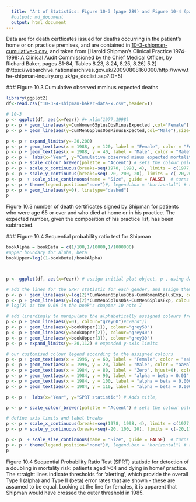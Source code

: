 ```yaml
---
  title: "Art of Statistics: Figure 10-3 (page 289) and Figure 10-4 (page 293):  Shipman cumulative frequency and SPRT test"
  #output: md_document
  output: html_document
---
```


Data are for death certficates issued for deaths occurring in the patient’s home or on practice premises, and are contained in [10-3-shipman-cumulative-x.csv](10-3-shipman-cumulative-x.csv), and taken from [Harold Shipman's Clinical Practice 1974-1998: A Clinical Audit Commissioned by the Chief Medical Officer, by Richard Baker, pages 81-84, Tables 8.23, 8.24, 8.25, 8.26] 5.2](https://webarchive.nationalarchives.gov.uk/20090808160000/http://www.the-shipman-inquiry.org.uk/ge_doclist.asp?ID=5)

### Figure 10.3  Cumulative observed mminus expected deaths 

```r

library(ggplot2)
df<-read.csv("10-3-4-shipman-baker-data-x.csv",header=T)

# 10-3
p <- ggplot(df, aes(x=Year)) #+ xlim(1977,1998)
p <- p + geom_line(aes(y=CumWomen65plusObsMinusExpected	,col="Female"), size=1.5)
p <- p + geom_line(aes(y=CumMen65plusObsMinusExpected,col="Male"),size=1.5)

p <- p + expand_limits(y=-20,200)
p <- p + geom_text(aes(x = 1988, y = 120, label = "Female", color = "Female")) 
p <- p + geom_text(aes(x = 1988, y = 40, label = "Male", color = "Male"))
p <- p +  labs(x="Year", y="Cumulative observed minus expected mortality")
p <- p + scale_colour_brewer(palette = "Accent") # sets the colour palette 
p <- p + scale_x_continuous(breaks=seq(1978, 1998, 4), limits = c(1977,1998))
p <- p + scale_y_continuous(breaks=seq(-20, 200, 20), limits = c(-20,200))
p <- p  + scale_size_continuous(name = "Size", guide = FALSE)  # turns off otherwise added size legend
p <- p + theme(legend.position="none")#, legend.box = "horizontal") # removes the legend
p <- p + geom_line(aes(y=0), linetype="dashed")
p

```

Figure 10.3 \Cumulative number of death certificates signed by Shipman for patients who were age 65 or over and who died at home or in his practice. The expected number, given the composition of his practice list, has been subtracted.


### Figure 10.4  Sequential probability ratio test for Shipman 

```r



bookAlpha = bookBeta = c(1/100,1/10000,1/1000000)
#upper boundary for alpha, beta
bookUpper=log((1-bookBeta)/bookAlpha)



p <- ggplot(df, aes(x=Year)) # assign initial plot object, p , using data frame, ship

# add the lines for the SPRT statistic for each gender, and assign them colour names (prepended aa to get the first two assigned palette colours)
p <- p + geom_line(aes(y=log(2)*CumWomen65plusObs-CumWomen65plusExp, colour="aaFemale"), size=1.5)
p <- p + geom_line(aes(y=log(2)*CumMen65plusObs-CumMen65plusExp, colour="aaMale"),size=1.5)
# log(2) is the 0.69 in the book's chapter 10 note 7

# add linerdingly to manipulate the alphabetically assigned colours from the colour palette 
p <- p + geom_line(aes(y=0), colour="grey60")#cZero"))
p <- p + geom_line(aes(y=bookUpper[1]), colour="grey50") 
p <- p + geom_line(aes(y=bookUpper[2]), colour="grey40") 
p <- p + geom_line(aes(y=bookUpper[3]), colour="grey30") 
p <- p + expand_limits(y=-20,112) # expanded y-axis limits

# our customised colour legend according to the assigned colours
p <- p + geom_text(aes(x = 1996, y = 60, label = "Female", color = "aaFemale",hjust=0)) 
p <- p + geom_text(aes(x = 1996, y = 20, label = "Male", color = "aaMale",hjust=0))
p <- p + geom_text(aes(x = 1984, y = 80, label = "Zero", hjust=0), color = "grey60") 
p <- p + geom_text(aes(x = 1984, y = 90, label = "alpha = beta = 0.01", hjust=0), color = "grey50")  
p <- p + geom_text(aes(x = 1984, y = 100, label = "alpha = beta = 0.0001", hjust=0), color ="grey40") 
p <- p + geom_text(aes(x = 1984, y = 110, label = "alpha = beta = 0.000001", hjust=0), color = "grey30") 

p <- p +  labs(x="Year", y="SPRT statistic") # Adds title,  

p <- p + scale_colour_brewer(palette = "Accent") # sets the colour palette 

# define axis limits and label breaks
p <- p + scale_x_continuous(breaks=seq(1978, 1998, 4), limits = c(1977,1998))
p <- p + scale_y_continuous(breaks=seq(-20, 100, 20), limits = c(-20,112))

p <- p  + scale_size_continuous(name = "Size", guide = FALSE)  # turns off otherwise added size legend
p <- p + theme(legend.position="none")#, legend.box = "horizontal") # removes the legend
p
```

Figure 10.4\ Sequential Probability Ratio Test (SPRT) statistic for detection of a doubling in mortality risk: patients aged >64 and dying in home/ practice. The straight lines indicate thresholds for 'alerting', which provide the overall Type 1 (alpha) and Type II (beta) error rates that are shown - these are assumed to be equal. Looking at the line for females, it is apparent that Shipman would have crossed the outer threshold in 1985.